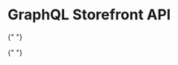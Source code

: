 
# GraphQL Storefront API

<CardGrid>

{" "}
<LandingCard
  title="Overview"
  description="Dive into BigCommerce's GraphQL Storefront API and learn specifics like authentication and how to access a store's Playground."
  href="/docs/storefront/graphql"
/>

  <LandingCard title="Examples" description="Take a look at example queries to familiarize yourself with BigCommerce's GraphQL Storefront API." href="/docs/storefront/graphql/examples" />
</CardGrid>

<CardGrid>

{" "}
<LandingCard
  title="Storefront explorer"
  description="Use the explorer to navigate the nodes of your storefront in an interactive graph."
  href="/graphql-storefront/explorer"
/>
<LandingCard
  title="Storefront playground"
  description="Go to the playground to give the Storefront API a try and see how it really works."
  href="/graphql-storefront/playground"
/>

</CardGrid>
